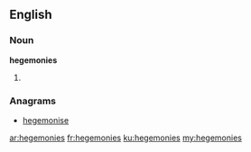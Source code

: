 ==English==

===Noun===
'''hegemonies'''

# {{plural of|[[hegemony]]}}

===Anagrams===
* [[hegemonise#English|hegemonise]]

[[ar:hegemonies]]
[[fr:hegemonies]]
[[ku:hegemonies]]
[[my:hegemonies]]